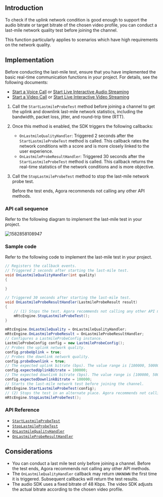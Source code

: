 <PlatformWrapper platform="unity">

## Introduction

To check if the uplink network condition is good enough to support the audio bitrate or target bitrate of the chosen video profile, you can conduct a last-mile network quality test before joining the channel.

This function particularly applies to scenarios which have high requirements on the network quality.

## Implementation

Before conducting the last-mile test, ensure that you have implemented the basic real-time communication functions in your project. For details, see the following documents:

- [Start a Voice Call](start_call_audio_unity) or [Start Live Interactive Audio Streaming](start_live_audio_unity)
- [Start a Video Call](start_call_unity) or [Start Live Interactive Video Streaming](start_live_unity)


1. Call the `StartLastmileProbeTest` method before joining a channel to get the uplink and downlink last-mile network statistics, including the bandwidth, packet loss, jitter, and round-trip time (RTT).

2. Once this method is enabled, the SDK triggers the following callbacks:

   - `OnLastmileQualityHandler`: Triggered 2 seconds after the `StartLastmileProbeTest` method is called. This callback rates the network conditions with a score and is more closely linked to the user experience.
   - `OnLastmileProbeResultHandler`: Triggered 30 seconds after the `StartLastmileProbeTest` method is called. This callback returns the real-time statistics of the network conditions and is more objective.

3. Call the `StopLastmileProbeTest` method to stop the last-mile network probe test.

   <div class="alert note">Before the test ends, Agora recommends not calling any other API methods.</div>

   
### API call sequence

Refer to the following diagram to implement the last-mile test in your project.

![1582858108947](https://web-cdn.agora.io/docs-files/1582858108947)

### Sample code

Refer to the following code to implement the last-mile test in your project.

```c#
// Registers the callback events.
// Triggered 2 seconds after starting the last-mile test.
void OnLastmileQualityHandler(int quality)
{
  
}
  
// Triggered 30 seconds after starting the last-mile test.
void OnLastmileProbeResultHandler(LastmileProbeResult result)
{ 
    // (1) Stops the test. Agora recommends not calling any other API method before the test ends.
    mRtcEngine.StopLastmileProbeTest();
}
  
mRtcEngine.OnLastmileQuality = OnLastmileQualityHandler;
mRtcEngine.OnLastmileProbeResult = OnLastmileProbeResultHandler;
// Configures a LastmileProbeConfig instance.
LastmileProbeConfig config = new LastmileProbeConfig();
// Probes the uplink network quality.
config.probeUplink = true;
// Probes the downlink network quality.
config.probeDownlink = true;
// The expected uplink bitrate (bps). The value range is [100000, 5000000].
config.expectedUplinkBitrate = 100000;
// The expected downlink bitrate (bps). The value range is [100000, 5000000].
config.expectedDownlinkBitrate = 100000;
// Starts the last-mile network test before joining the channel.
mRtcEngine.StartLastmileProbeTest(config);
// (2) Stops the test in an alternate place. Agora recommends not calling any other API method before the test ends.
mRtcEngine.StopLastmileProbeTest();
```



### API Reference

- [`StartLastmileProbeTest`](./API%20Reference/unity/classagora__gaming__rtc_1_1_i_rtc_engine.html#a1d70042741eed8fd27234d43f0bdd86e)
- [`StopLastmileProbeTest`](./API%20Reference/unity/classagora__gaming__rtc_1_1_i_rtc_engine.html#a7097b5aa40f1124c5cb5ae7cc68d636f)
- [`OnLastmileQualityHandler`](./API%20Reference/unity/namespaceagora__gaming__rtc.html#ad91eb7212a21d5596d4a96dfedaa7753)
- [`OnLastmileProbeResultHandler`](./API%20Reference/unity/namespaceagora__gaming__rtc.html#afa2ac45e7687a97653fedb80c5346019)

## Considerations

- You can conduct a last mile test only before joining a channel. Before the test ends, Agora recommends not calling any other API methods.
- The `OnLastmileQualityHandler` callback may return `UNKNOWN` the first time it is triggered. Subsequent callbacks will return the test results.
- The audio SDK uses a fixed bitrate of 48 Kbps. The video SDK adjusts the actual bitrate according to the chosen video profile.

</PlatformWrapper>